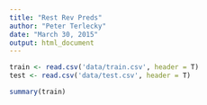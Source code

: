```yaml
---
title: "Rest Rev Preds"
author: "Peter Terlecky"
date: "March 30, 2015"
output: html_document
---
```



```r
train <- read.csv('data/train.csv', header = T)
test <- read.csv('data/test.csv', header = T)

summary(train)
```

